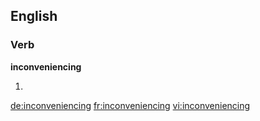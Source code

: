 ==English==
===Verb===
'''inconveniencing'''
# {{present participle of|[[inconvenience]]}}

[[de:inconveniencing]]
[[fr:inconveniencing]]
[[vi:inconveniencing]]